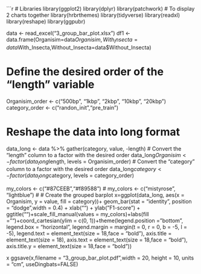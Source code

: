 ```{r plot loss and F1 for pretrained and random}
# Libraries
library(ggplot2)
library(dplyr)
library(patchwork) # To display 2 charts together
library(hrbrthemes)
library(tidyverse)
library(readxl)
library(reshape)
library(ggpubr)

data <- read_excel("3_group_bar_plot.xlsx")
df1 <- data.frame(Organisim=data$Organisim,With_Insecta=data$With_Insecta,Without_Insecta=data$Without_Insecta)

# Define the desired order of the "length" variable
Organisim_order <- c("500bp", "1kbp", "2kbp", "10kbp", "20kbp")
category_order <- c("randon_init","pre_train")

# Reshape the data into long format
data_long <- data %>%
  gather(category, value, -length)
# Convert the "length" column to a factor with the desired order
data_long$Organisim <- factor(data_long$length, levels = Organisim_order)
# Convert the "category" column to a factor with the desired order
data_long$category <- factor(data_long$category, levels = category_order)

my_colors <- c("#87CEEB","#f89588")
# my_colors <- c("mistyrose", "lightblue")
# # Create the grouped barplot
x=ggplot(data_long, aes(x = Organisim, y = value, fill = category))+
geom_bar(stat = "identity", position = "dodge",width = 0.4) + xlab("") + ylab("F1-score") + ggtitle("")+scale_fill_manual(values = my_colors)+labs(fill = "")+coord_cartesian(ylim = c(0, 1))+theme(legend.position = "bottom",
        legend.box = "horizontal",
        legend.margin = margin(t = 0, r = 0, b = -5, l = -5),
        legend.text = element_text(size = 18,face = "bold"),
        axis.title = element_text(size = 18),
        axis.text = element_text(size = 18,face = "bold"),
        axis.title.y = element_text(size = 18,face = "bold"))

x
ggsave(x,filename = "3_group_bar_plot.pdf",width = 20, height = 10, units = "cm", useDingbats=FALSE)